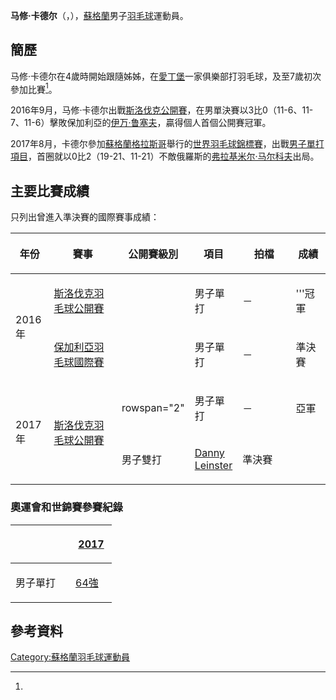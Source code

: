 {{noteTA|G1=Badminton}}
{{Infobox 羽球選手
| playername              = 马修·卡德尔<br />{{lang|en|Matthew Carder}}
| image                   = 
| size                    = 
| caption                 = 
| birth_name              = 
| date_of_birth           = {{birth_date_and_age|1993|6|16}}<ref name="Scotland">[http://www.badmintonscotland.org.uk/index.php/play-zone/players-profiles/3099-matthew-carder-profile Profile: Matthew Carder] {{Wayback|url=http://www.badmintonscotland.org.uk/index.php/play-zone/players-profiles/3099-matthew-carder-profile |date=20160617093739 }} BADMINTON Scotland{{en}}</ref>
| place_of_birth          = {{SCO}}[[利文斯通_(西洛錫安)|利文斯通]]
| height                  = {{height|m=1.71}}
| weight                  = 
| event                   = 男子單打、男子雙打
| country                 = {{GBR}}<br/>{{SCO}}
| years_started           = 2014年
| handedness              = 右手<ref name="Scotland"/>
| coach                   = [[Yvette_Yun_Luo|Yvette Yun Luo]]<ref name="Scotland"/>
| highest_ranking         = 第190位（男單）
| date_of_highest_ranking = 2016年8月18日<ref name="ranking">[http://bwfcontent.tournamentsoftware.com/ranking/player.aspx?id=11784&player=208041 BWF World Ranking - Ranking of Matthew CARDER (62711)] {{Wayback|url=http://bwfcontent.tournamentsoftware.com/ranking/player.aspx?id=11784&player=208041 |date=20180126131238 }}{{en}}</ref>
| current_ranking         = 第194位（男單）<br/>第522位（男雙-[[奥利弗·格威尔特|格威尔特]]）
| date_of_current_ranking = 2016年9月1日<ref>[http://bwfcontent.tournamentsoftware.com/ranking/category.aspx?id=11784&category=472 BWF World Ranking - BWF世界排名榜 (1/9/2016) - Men's singles] {{Wayback|url=http://bwfcontent.tournamentsoftware.com/ranking/category.aspx?id=11784&category=472 |date=20170222082631 }}{{en}}</ref><ref>[http://bwfcontent.tournamentsoftware.com/ranking/category.aspx?id=11784&category=474 BWF World Ranking - BWF世界排名榜 (1/9/2016) - Men's doubles] {{Wayback|url=http://bwfcontent.tournamentsoftware.com/ranking/category.aspx?id=11784&category=474 |date=20170222080440 }}{{en}}</ref>
| played                  = 44勝–42負（男單）<br/>8勝–17負（男雙）<br/>5勝–6負（混雙）
| titles                  = 
| bwf_profile             = 0E1AEDD7-9884-41B1-8A69-B186C3A74582
| bwf_id                  = 62711
| updated                 = 2016年9月5日
}}
{{MedalTableTop}}
{{MedalSport | 男子[[羽毛球|羽毛球]]}}
{{MedalCountry | {{SCO}}}}
{{MedalBottom}}
'''马修·卡德尔'''（{{lang-en|'''Matthew Carder'''}}，{{bd|1993年|6月16日}}），[[蘇格蘭|蘇格蘭]]男子[[羽毛球|羽毛球]]運動員。

==簡歷==
马修·卡德尔在4歲時開始跟隨姊姊，在[[愛丁堡|愛丁堡]]一家俱樂部打羽毛球，及至7歲初次參加比賽<ref name="Scotland"/>。

2016年9月，马修·卡德尔出戰[[2016年斯洛伐克羽毛球公開賽|斯洛伐克公開賽]]，在男單決賽以3比0（11-6、11-7、11-6）擊敗保加利亞的[[伊万·鲁塞夫|伊万·鲁塞夫]]，贏得個人首個公開賽冠軍。

2017年8月，卡德尔參加[[蘇格蘭|蘇格蘭]][[格拉斯哥|格拉斯哥]]舉行的[[2017年世界羽毛球錦標賽|世界羽毛球錦標賽]]，出戰[[2017年世界羽毛球錦標賽男子單打項目|男子單打項目]]，首圈就以0比2（19-21、11-21）不敵俄羅斯的[[弗拉基米尔·马尔科夫|弗拉基米尔·马尔科夫]]出局。

==主要比賽成績==
只列出曾進入準決賽的國際賽事成績：
{| class=wikitable style="text-align:center; font-size:small;" 
!width="50"|年份
!width="180"|賽事
!width="80"|公開賽級別
!width="60"|項目
!width="130"|拍檔
!width="50"|成績
|-
!rowspan="2"|2016年
|[[2016年斯洛伐克羽毛球公開賽|斯洛伐克羽毛球公開賽]]
|{{BWFFS}}
|男子單打
|－
|bgcolor="gold"|'''冠軍
|-
|[[2016年保加利亞羽毛球國際賽|保加利亞羽毛球國際賽]]
|{{BWFFS}}
|男子單打
|－
|bgcolor="#b8860b"|準決賽
|-
!rowspan="2"|2017年
|rowspan="2"|[[2017年斯洛伐克羽毛球公開賽|斯洛伐克羽毛球公開賽]]
|rowspan="2" {{BWFFS}}
|男子單打
|－
|bgcolor="silver"|亞軍
|-
|男子雙打
|[[Danny_Leinster|Danny Leinster]]
|bgcolor="#b8860b"|準決賽
|}
{{BWF賽事級別索引}}

===奧運會和世錦賽參賽紀錄===
{| class=wikitable style="text-align:center; font-size:small;" 
!
!width="50"|[[2017年世界羽毛球錦標賽|2017]]
|-
!width="80"|男子單打
|[[2017年世界羽毛球錦標賽男子單打項目|64強]]
|}

== 參考資料 ==
{{Reflist}}

{{DEFAULTSORT:Carder, Matthew}}
[[Category:蘇格蘭羽毛球運動員|Category:蘇格蘭羽毛球運動員]]